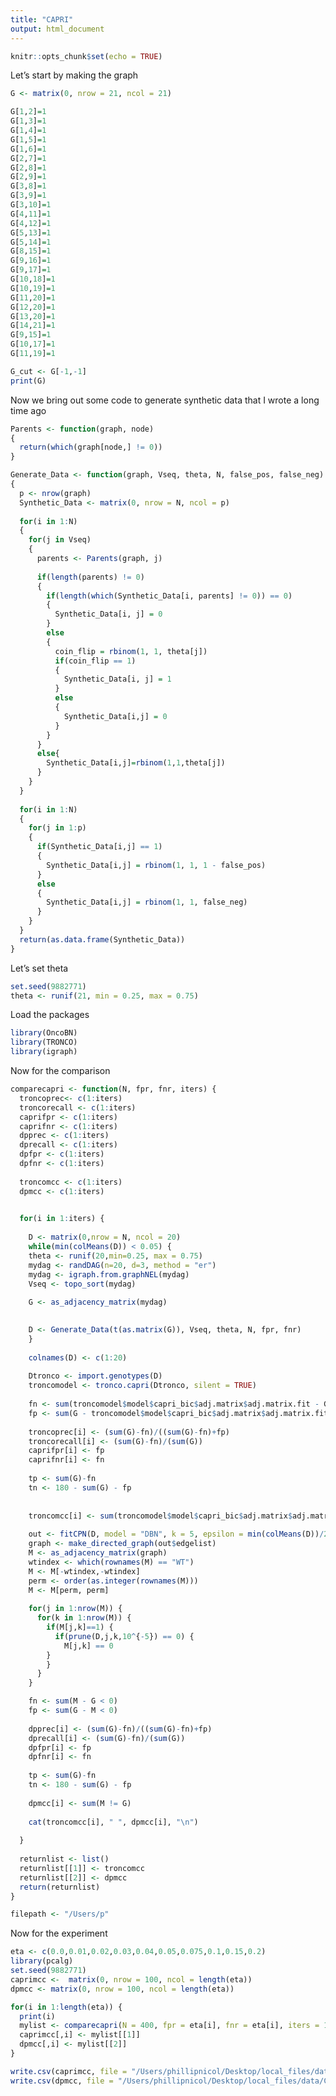 ```yaml
---
title: "CAPRI"
output: html_document
---
```


```r
knitr::opts_chunk$set(echo = TRUE)
```

Let's start by making the graph 

```r
G <- matrix(0, nrow = 21, ncol = 21)

G[1,2]=1
G[1,3]=1
G[1,4]=1
G[1,5]=1
G[1,6]=1
G[2,7]=1
G[2,8]=1
G[2,9]=1
G[3,8]=1
G[3,9]=1
G[3,10]=1
G[4,11]=1
G[4,12]=1
G[5,13]=1
G[5,14]=1
G[8,15]=1
G[9,16]=1
G[9,17]=1
G[10,18]=1
G[10,19]=1
G[11,20]=1
G[12,20]=1
G[13,20]=1
G[14,21]=1
G[9,15]=1
G[10,17]=1
G[11,19]=1

G_cut <- G[-1,-1]
print(G)

```


Now we bring out some code to generate synthetic data that I wrote a long time ago
```r
Parents <- function(graph, node)
{
  return(which(graph[node,] != 0))
}

Generate_Data <- function(graph, Vseq, theta, N, false_pos, false_neg)
{
  p <- nrow(graph)
  Synthetic_Data <- matrix(0, nrow = N, ncol = p)
  
  for(i in 1:N)
  {
    for(j in Vseq)
    {
      parents <- Parents(graph, j)
      
      if(length(parents) != 0)
      {
        if(length(which(Synthetic_Data[i, parents] != 0)) == 0)
        {
          Synthetic_Data[i, j] = 0
        }
        else
        {
          coin_flip = rbinom(1, 1, theta[j])
          if(coin_flip == 1)
          {
            Synthetic_Data[i, j] = 1
          }
          else
          {
            Synthetic_Data[i,j] = 0
          }
        }
      }
      else{
        Synthetic_Data[i,j]=rbinom(1,1,theta[j])
      }
    }
  }
  
  for(i in 1:N)
  {
    for(j in 1:p)
    {
      if(Synthetic_Data[i,j] == 1)
      {
        Synthetic_Data[i,j] = rbinom(1, 1, 1 - false_pos)
      }
      else
      {
        Synthetic_Data[i,j] = rbinom(1, 1, false_neg)
      }
    }
  }
  return(as.data.frame(Synthetic_Data))
}
```


Let's set theta
```r
set.seed(9882771)
theta <- runif(21, min = 0.25, max = 0.75)
```

Load the packages 
```r
library(OncoBN)
library(TRONCO)
library(igraph)
```

Now for the comparison 

```r
comparecapri <- function(N, fpr, fnr, iters) {
  troncoprec<- c(1:iters)
  troncorecall <- c(1:iters)
  caprifpr <- c(1:iters)
  caprifnr <- c(1:iters)
  dpprec <- c(1:iters)
  dprecall <- c(1:iters)
  dpfpr <- c(1:iters)
  dpfnr <- c(1:iters)
  
  troncomcc <- c(1:iters)
  dpmcc <- c(1:iters) 

  
  for(i in 1:iters) {
    
    D <- matrix(0,nrow = N, ncol = 20)
    while(min(colMeans(D)) < 0.05) {
    theta <- runif(20,min=0.25, max = 0.75)
    mydag <- randDAG(n=20, d=3, method = "er")
    mydag <- igraph.from.graphNEL(mydag)
    Vseq <- topo_sort(mydag)
  
    G <- as_adjacency_matrix(mydag)  

  
    D <- Generate_Data(t(as.matrix(G)), Vseq, theta, N, fpr, fnr)       
    }
    
    colnames(D) <- c(1:20)
    
    Dtronco <- import.genotypes(D)
    troncomodel <- tronco.capri(Dtronco, silent = TRUE)
    
    fn <- sum(troncomodel$model$capri_bic$adj.matrix$adj.matrix.fit - G  < 0)
    fp <- sum(G - troncomodel$model$capri_bic$adj.matrix$adj.matrix.fit  < 0)
    
    troncoprec[i] <- (sum(G)-fn)/((sum(G)-fn)+fp)
    troncorecall[i] <- (sum(G)-fn)/(sum(G))
    caprifpr[i] <- fp
    caprifnr[i] <- fn
    
    tp <- sum(G)-fn
    tn <- 180 - sum(G) - fp
    
    
    troncomcc[i] <- sum(troncomodel$model$capri_bic$adj.matrix$adj.matrix.fit != G)
    
    out <- fitCPN(D, model = "DBN", k = 5, epsilon = min(colMeans(D))/2, verbose = FALSE)
    graph <- make_directed_graph(out$edgelist)
    M <- as_adjacency_matrix(graph)
    wtindex <- which(rownames(M) == "WT")
    M <- M[-wtindex,-wtindex]
    perm <- order(as.integer(rownames(M)))
    M <- M[perm, perm]
    
    for(j in 1:nrow(M)) {
      for(k in 1:nrow(M)) {
        if(M[j,k]==1) {
          if(prune(D,j,k,10^{-5}) == 0) {
            M[j,k] == 0
        }
        }
      }
    }

    fn <- sum(M - G < 0)
    fp <- sum(G - M < 0)
    
    dpprec[i] <- (sum(G)-fn)/((sum(G)-fn)+fp)
    dprecall[i] <- (sum(G)-fn)/(sum(G))
    dpfpr[i] <- fp
    dpfnr[i] <- fn
    
    tp <- sum(G)-fn
    tn <- 180 - sum(G) - fp
    
    dpmcc[i] <- sum(M != G)
    
    cat(troncomcc[i], " ", dpmcc[i], "\n")
    
  }
  
  returnlist <- list()
  returnlist[[1]] <- troncomcc
  returnlist[[2]] <- dpmcc
  return(returnlist)
}
```

```r
filepath <- "/Users/p"
```

Now for the experiment 
```r
eta <- c(0.0,0.01,0.02,0.03,0.04,0.05,0.075,0.1,0.15,0.2)
library(pcalg)
set.seed(9882771)
caprimcc <-  matrix(0, nrow = 100, ncol = length(eta))
dpmcc <- matrix(0, nrow = 100, ncol = length(eta))

for(i in 1:length(eta)) {
  print(i)
  mylist <- comparecapri(N = 400, fpr = eta[i], fnr = eta[i], iters = 100)
  caprimcc[,i] <- mylist[[1]]
  dpmcc[,i] <- mylist[[2]]
}

write.csv(caprimcc, file = "/Users/phillipnicol/Desktop/local_files/data/CPN_DP_DATA/caprimccHAMMING.csv")
write.csv(dpmcc, file = "/Users/phillipnicol/Desktop/local_files/data/CPN_DP_DATA/dpmccHAMMING.csv")

```



